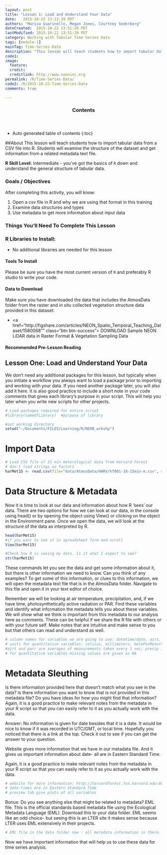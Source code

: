 ```yaml
---
layout: post
title: "Lesson 1: Load and Understand Your Data"
date:   2015-10-22 13:12:38 PDT
authors: "Marisa Guarinello, Megan Jones, Courtney Soderberg"
dateCreated:  2015-10-22 13:51:20 PDT
lastModified: 2015-10-22 13:51:20 PDT
category: Working with Tabular Time Series Data
tags: [module-1]
mainTag: Time-Series-Data
description: "This lesson will teach students how to import tabular data from a CSV file into R. Students will examine the structure of the dataset and get information from a related metadata text file."
code1: 
image:
  feature: 
  credit: 
  creditlink: http://www.neoninc.org
permalink: /R/Time-Series-Data/
code2: /R/2015-10-22-Time-Series-Data
comments: true

---
```


<section id="table-of-contents" class="toc">
  <header>
    <h3>Contents</h3>
  </header>
<div id="drawer" markdown="1">
*  Auto generated table of contents
{:toc}
</div>
</section><!-- /#table-of-contents -->

##About
This lesson will teach students how to import tabular data from a CSV file into R. Students will examine the structure of the dataset and get information from a related metadata text file.

**R Skill Level:** Intermediate - you've got the basics of `R` down and understand the general structure of tabular data.

<div id="objectives">

<h3>Goals / Objectives</h3>
After completing this activity, you will know:
<ol>
<li>Open a csv file in R and why we are using that format in this training</li>
<li>Examine data structures and types</li>
<li>Use metadata to get more information about input data</li>
</ol>

<h3>Things You'll Need To Complete This Lesson</h3>

<h3>R Libraries to Install:</h3>
<ul>
<li>No additional libraries are needed for this lesson</code></li>

</ul>
<h4>Tools To Install</h4>

Please be sure you have the most current version of `R` and preferably
R studio to write your code.

<h4>Data to Download</h4>

Make sure you have downloaded the data that includes the AtmosData folder from the raster and *in situ* collected vegetation structure data provided in this dataset:
<ul>
<li><a href="http://figshare.com/articles/NEON_Spatio_Temporal_Teaching_Dataset/1580068"" class="btn btn-success"> DOWNLOAD Sample NEON LiDAR data in Raster Format & Vegetation Sampling Data</a></li>
</ul>

<h4>Recommended Pre-Lesson Reading</h4>

</div>

## Lesson One: Load and Understand Your Data
We don't need any additional packages for this lesson, but typically when you initiate a workflow you always want to load a package prior to importing and working with your data. If you need another package later, you will also add it here. It is also good practice to include a short note in your code comments that gives each library's purpose in your script. This will help you later when you write new scripts for other projects.

```r
# Load packages required for entire script
#library(nameOfLibrary)  #purpose of library

#set working directory
setwd("~/Documents/FILES/Learning/R/NEON_wrkshp")
```

# Import Data
```r
# Load CSV file of 15 min meterological data from Harvard Forest
# don't load strings as factors
harMet15 <- read.csv(file="data/AtmosData/HARV/hf001-10-15min-m.csv", stringsAsFactors = FALSE)
```

# Data Structure & Metadata
Now it is time to look at our data and information about how R 'sees' our data. There are two options for how we can look at our data, in the console using head() or by opening the object using View() or clicking on the object in the Environment pane. Once we open the data, we will look at the structure of the data as interpreted by R.

```r

head(harMet15)
#if you want to see it in spreadsheet form and scroll
View(harMet15)

#Check how R is seeing my data. Is it what I expect to see?
str(harMet15)

```

These commands let you see the data and get some information about it, but there is other information we need to know. Can you think of any examples? To get some of this information, or clues to this information, we will open the metadata text file that is in the AtmosData folder. Navigate to this file and open it in your text editor of choice.

Remember we will be looking at air temperature, precipitation, and, if we have time, photosynthetically active radiation or PAR. Find these variables and identify what information the metadata tells you about these variables. We will show what we think is important from this metadata to our analysis here as comments. These can be helpful if we share the R file with others or with your future self. Make notes that are intuitive and make sense to you but that others can read and understand as well.

```r
# column names for variables we are going to use: datetime/date, airt, prec, parr/part (15min/daily)
# units for quantitative variables: celsius, millimeters, molePerMeterSquared
#airt and parr are averages of measurements taken every 1 sec; precip is total of 15 min period
# for quantitative variables missing values are given as NA
```

# Metadata Sleuthing
Is there information provided here that doesn't match what you see in the data? Is there information you want to know that is not provided in this metadata file? Do you have ideas for how you might find that information?
Again, it is a good practice to make relevant notes from the metadata in your R script so that you can easily refer to it as you actually work with the data.

Answer: No information is given for date besides that it is a date. It would be nice to know if it was recorded in UTC/GMT, or local time. Hopefully you noticed that there is a link at the top. Check it out to see if you can get the answer to your question.

Website gives more information that we have in our metadata file. And it gives us important information about date- all are in Eastern Standard Time.

Again, it is a good practice to make relevant notes from the metadata in your R script so that you can easily refer to it as you actually work with the data.

```r
# website for more information: http://harvardforest.fas.harvard.edu:8080/exist/apps/datasets/showData.html?id=hf001
# date-times are in Eastern Standard Time
# preview tab give plots of all variables
```

Bonus: Do you see anything else that might be related to metadata? EML file. This is the official standards based metadata file using the Ecological Metadata Language (EML). Download this to your data folder. EML seems like an odd choice- but seeing this is an LTER site it makes sense because LTER uses EML extensively in their projects.

```r
# EML file in the data folder now - all metadata information in there.
```

Now we have important information that will help us to use these data for time series analysis.